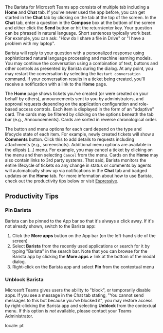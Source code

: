 
The Barista for Microsoft Teams app consists of multiple tab including a **Home** and **Chat** tab. If you've never used the app before, you can get started in the **Chat** tab by clicking on the tab at the top of the screen. In the **Chat** tab, enter a question in the **Compose** box at the bottom of the screen and either click the **Send** button or hit the return/enter key. Your question can be phrased in natural language. Short sentences typically work best. For example, you can ask: "How do I share a file in Drive" or "I have a problem with my laptop".

Barista will reply to your question with a personalized response using sophisticated natural language processing and machine learning models. You may continue the conversation using a combination of text, buttons and other controls as presented by Barista during the dialog. At any point, you may restart the conversation by selecting the `Restart conversation` command. If your conversation results in a ticket being created, you'll receive a notification with a link to the **Home** page.

The **Home** page shows tickets you've created (or were created on your behalf by others), announcements sent to you by administrators, and approval requests depending on the application configuration and role-based access controls. Each item is displayed in the form of an "adaptive" card. The cards may be filtered by clicking on the options beneath the tab bar (e.g., Announcements). Cards are sorted in reverse chronological order.

The button and menu options for each card depend on the type and lifecycle state of each item. For example, newly created tickets will show a **Comments** button. Click this to add details to requests including attachments (e.g., screenshots). Additional menu options are available in the ellipsis (...) menu. For example, you may cancel a ticket by clicking on the menu and then selecting `Cancel` from the menu.
Cards on the **Home** may also contain links to 3rd party systems. That said, Barista monitors the entire lifecycle of tickets so any change in status or comments by agents will automatically show up via notifications in the **Chat** tab and badged updates on the **Home** tab.
For more information about how to use Barista, check out the productivity tips below or visit [Espressive](http://www.espressive.com).

## Productivity Tips

### Pin Barista

Barista can be pinned to the App bar so that it's always a click away. If it's not already shown, switch to the Barista app:

1. Click the **More apps** button on the App bar (on the left-hand side of the screen)
2. Select **Barista** from the recently used applications or search for it by typing "Barista" in the search bar. Note that you can browse for the Barista app by clicking the **More apps >** link at the bottom of the modal dialog.
3. Right-click on the Barista app and select **Pin** from the contextual menu

### Unblock Barista

Microsoft Teams gives users the ability to "block", or temporarily disable apps. If you see a message in the Chat tab stating, "You cannot send messages to this bot because you've blocked it", you may restore access by right-clicking the Barista app and selecting **Unblock** from the contextual menu. If this option is *not* available, please contact your Teams Administrator.

locale: pt
